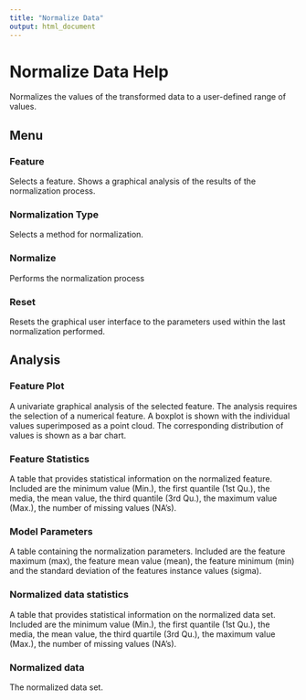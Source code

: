 ```yaml
---
title: "Normalize Data"
output: html_document
---
```


# Normalize Data Help
Normalizes the values of the transformed data to a user-defined range of values.

## Menu

### Feature
Selects a feature. Shows a graphical analysis of the results of the normalization process.

### Normalization Type
Selects a method for normalization.

### Normalize
Performs the normalization process

### Reset
Resets the graphical user interface to the parameters used within the last normalization performed.

## Analysis


### Feature Plot
A univariate graphical analysis of the selected feature. The analysis requires the selection of a numerical feature. A boxplot is shown with the individual values superimposed as a point cloud. The corresponding distribution of values is shown as a bar chart.

### Feature Statistics
A table that provides statistical information on the normalized feature. Included are the minimum value (Min.), the first quantile (1st Qu.), the media, the mean value, the third quantile (3rd Qu.), the maximum value (Max.), the number of missing values (NA's).


### Model Parameters
A table containing the normalization parameters. Included are the feature maximum (max), the feature mean value (mean), the feature minimum (min) and the standard deviation of the features instance values (sigma).

### Normalized data statistics
A table that provides statistical information on the normalized data set. Included are the minimum value (Min.), the first quantile (1st Qu.), the media, the mean value, the third quartile (3rd Qu.), the maximum value (Max.), the number of missing values (NA's).

### Normalized data
The normalized data set.
